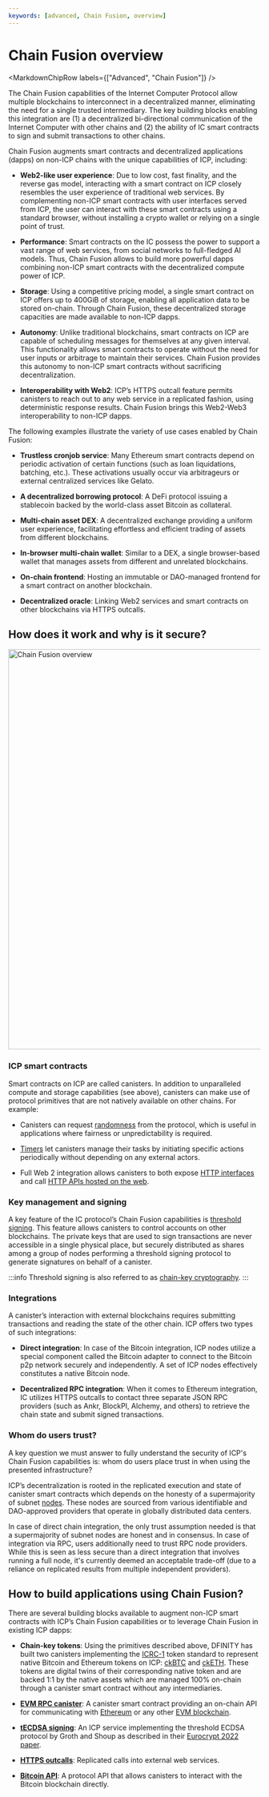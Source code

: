```yaml
---
keywords: [advanced, Chain Fusion, overview]
---
```



# Chain Fusion overview

<MarkdownChipRow labels={["Advanced", "Chain Fusion"]} />

The Chain Fusion capabilities of the Internet Computer Protocol allow multiple
blockchains to interconnect in a decentralized manner, eliminating the need for
a single trusted intermediary. The key building blocks enabling this integration
are (1) a decentralized bi-directional communication of the Internet Computer
with other chains and (2) the ability of IC smart contracts to sign and submit
transactions to other chains.

Chain Fusion augments smart contracts and decentralized applications (dapps) on
non-ICP chains with the unique capabilities of ICP, including:

- **Web2-like user experience**: Due to low cost, fast finality, and the reverse
  gas model, interacting with a smart contract on ICP closely resembles the user
  experience of traditional web services. By complementing non-ICP smart
  contracts with user interfaces served from ICP, the user can interact with
  these smart contracts using a standard browser, without installing a crypto
  wallet or relying on a single point of trust.

- **Performance**: Smart contracts on the IC possess the power to support a vast
  range of web services, from social networks to full-fledged AI models. Thus,
  Chain Fusion allows to build more powerful dapps combining non-ICP smart
  contracts with the decentralized compute power of ICP.

- **Storage**: Using a competitive pricing model, a single smart contract on ICP
  offers up to 400GiB of storage, enabling all application data to be stored
  on-chain. Through Chain Fusion, these decentralized storage capacities are
  made available to non-ICP dapps.

- **Autonomy**: Unlike traditional blockchains, smart contracts on ICP are
  capable of scheduling messages for themselves at any given interval. This
  functionality allows smart contracts to operate without the need for user
  inputs or arbitrage to maintain their services. Chain Fusion provides this
  autonomy to non-ICP smart contracts without sacrificing decentralization.

- **Interoperability with Web2**: ICP’s HTTPS outcall feature permits canisters
  to reach out to any web service in a replicated fashion, using deterministic
  response results. Chain Fusion brings this Web2-Web3 interoperability to
  non-ICP dapps.

The following examples illustrate the variety of use cases enabled by Chain
Fusion:

- **Trustless cronjob service**: Many Ethereum smart contracts depend on
  periodic activation of certain functions (such as loan liquidations, batching,
  etc.). These activations usually occur via arbitrageurs or external
  centralized services like Gelato.

- **A decentralized borrowing protocol**: A DeFi protocol issuing a stablecoin
  backed by the world-class asset Bitcoin as collateral.

- **Multi-chain asset DEX**: A decentralized exchange providing a uniform user
  experience, facilitating effortless and efficient trading of assets from
  different blockchains.

- **In-browser multi-chain wallet**: Similar to a DEX, a single browser-based
  wallet that manages assets from different and unrelated blockchains.

- **On-chain frontend**: Hosting an immutable or DAO-managed frontend for a
  smart contract on another blockchain.

- **Decentralized oracle**: Linking Web2 services and smart contracts on other
  blockchains via HTTPS outcalls.

## How does it work and why is it secure?

<div class="text-center">
  <img
    src={useBaseUrl("/img/docs/chain-fusion-overview.png")}
    alt="Chain Fusion overview"
    width="800"
  />
</div>

### ICP smart contracts

Smart contracts on ICP are called canisters. In addition to unparalleled compute
and storage capabilities (see above), canisters can make use of protocol
primitives that are not natively available on other chains. For example:

- Canisters can request
  [randomness](/docs/current/developer-docs/smart-contracts/advanced-features/management-canister/#retrieving-randomness)
  from the protocol, which is useful in applications where fairness or
  unpredictability is required.

- [Timers](/docs/current/developer-docs/smart-contracts/advanced-features/periodic-tasks)
  let canisters manage their tasks by initiating specific actions periodically
  without depending on any external actors.

- Full Web 2 integration allows canisters to both expose
  [HTTP interfaces](/docs/current/developer-docs/smart-contracts/advanced-features/https-outcalls/https-outcalls-overview)
  and call
  [HTTP APIs hosted on the web](/docs/current/developer-docs/smart-contracts/advanced-features/https-outcalls/https-outcalls-how-to-use).

### Key management and signing

A key feature of the IC protocol’s Chain Fusion capabilities is
[threshold signing](/docs/current/developer-docs/smart-contracts/signatures/t-ecdsa/).
This feature allows canisters to control accounts on other blockchains. The
private keys that are used to sign transactions are never accessible in a single
physical place, but securely distributed as shares among a group of nodes
performing a threshold signing protocol to generate signatures on behalf of a
canister.

:::info
Threshold signing is also referred to as [chain-key cryptography](/docs/current/concepts/glossary#chain-key).
:::

### Integrations

A canister’s interaction with external blockchains requires submitting
transactions and reading the state of the other chain. ICP offers two types of
such integrations:

- **Direct integration**: In case of the Bitcoin integration, ICP nodes utilize
  a special component called the Bitcoin adapter to connect to the Bitcoin p2p
  network securely and independently. A set of ICP nodes effectively constitutes
  a native Bitcoin node.

- **Decentralized RPC integration**: When it comes to Ethereum integration, IC
  utilizes HTTPS outcalls to contact three separate JSON RPC providers (such as
  Ankr, BlockPI, Alchemy, and others) to retrieve the chain state and submit
  signed transactions.

### Whom do users trust?

A key question we must answer to fully understand the security of ICP's Chain
Fusion capabilities is: whom do users place trust in when using the presented
infrastructure?

ICP’s decentralization is rooted in the replicated execution and state of
canister smart contracts which depends on the honesty of a supermajority of
subnet
[nodes](/docs/current/developer-docs/getting-started/overview-of-icp#nodes).
These nodes are sourced from various identifiable and DAO-approved providers
that operate in globally distributed data centers.

In case of direct chain integration, the only trust assumption needed is that a
supermajority of subnet nodes are honest and in consensus. In case of
integration via RPC, users additionally need to trust RPC node providers. While
this is seen as less secure than a direct integration that involves running a
full node, it's currently deemed an acceptable trade-off (due to a reliance on
replicated results from multiple independent providers).

## How to build applications using Chain Fusion?

There are several building blocks available to augment non-ICP smart contracts
with ICP’s Chain Fusion capabilities or to leverage Chain Fusion in existing ICP
dapps:

- **Chain-key tokens**: Using the primitives described above, DFINITY has built
  two canisters implementing the [ICRC-1](https://github.com/dfinity/ICRC) token
  standard to represent native Bitcoin and Ethereum tokens on ICP:
  [ckBTC](/docs/current/developer-docs/multi-chain/chain-key-tokens/ckbtc/overview) and
  [ckETH](/docs/current/developer-docs/multi-chain/chain-key-tokens/cketh/overview). These tokens
  are digital twins of their corresponding native token and are backed 1:1 by
  the native assets which are managed 100% on-chain through a canister smart
  contract without any intermediaries.

- **[EVM RPC canister](/docs/current/developer-docs/multi-chain/ethereum/evm-rpc/evm-rpc-canister)**:
  A canister smart contract providing an on-chain API for communicating with
  [Ethereum](https://ethereum.org/en/) or any other
  [EVM blockchain](https://chainlist.org/?testnets=true).

- **[tECDSA signing](/docs/current/references/t-sigs-how-it-works//)**: An ICP
  service implementing the threshold ECDSA protocol by Groth and Shoup as
  described in their [Eurocrypt 2022 paper](https://eprint.iacr.org/2021/1330).

- **[HTTPS outcalls](/docs/current/developer-docs/security/security-best-practices/https-outcalls)**:
  Replicated calls into external web services.

- **[Bitcoin API](/docs/current/references/bitcoin-how-it-works)**: A protocol
  API that allows canisters to interact with the Bitcoin blockchain directly.
